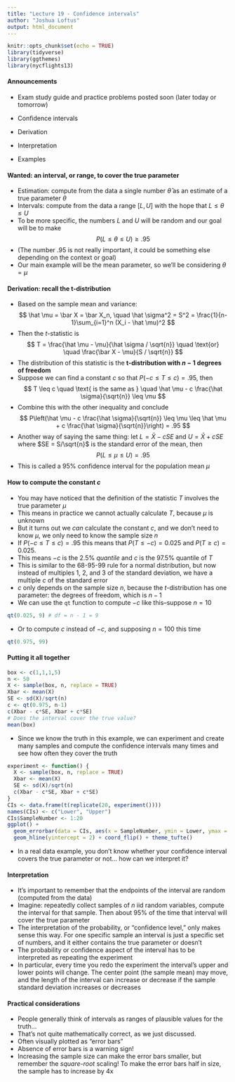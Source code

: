 ```yaml
---
title: "Lecture 19 - Confidence intervals"
author: "Joshua Loftus"
output: html_document
---
```


```r
knitr::opts_chunk$set(echo = TRUE)
library(tidyverse)
library(ggthemes)
library(nycflights13)
```

#### Announcements

- Exam study guide and practice problems posted soon (later today or tomorrow)

- Confidence intervals
- Derivation
- Interpretation
- Examples

#### Wanted: an interval, or range, to cover the true parameter

- Estimation: compute from the data a single number $\hat \theta$ as an estimate of a true parameter $\theta$
- Intervals: compute from the data a range $[L, U]$ with the hope that $L \leq \theta \leq U$
- To be more specific, the numbers $L$ and $U$ will be random and our goal will be to make
$$
P(L \leq \theta \leq U) \geq .95
$$
- (The number .95 is not really important, it could be something else depending on the context or goal)
- Our main example will be the mean parameter, so we'll be considering $\theta = \mu$

#### Derivation: recall the t-distribution

- Based on the sample mean and variance:
$$
\hat \mu = \bar X = \bar X_n, \quad
\hat \sigma^2 = S^2 = \frac{1}{n-1}\sum_{i=1}^n (X_i - \hat \mu)^2
$$
- Then the $t$-statistic is
$$
T = \frac{\hat \mu - \mu}{\hat \sigma / \sqrt{n}} \quad \text{or} \quad
\frac{\bar X - \mu}{S / \sqrt{n}}
$$
- The distribution of this statistic is the **t-distribution with $n-1$ degrees of freedom**
- Suppose we can find a constant $c$ so that $P(-c \leq T \leq c) = .95$, then
$$
T \leq c \quad \text{ is the same as } \quad \hat \mu - c \frac{\hat \sigma}{\sqrt{n}} \leq \mu
$$
- Combine this with the other inequality and conclude
$$
P\left(\hat \mu - c \frac{\hat \sigma}{\sqrt{n}} \leq \mu \leq \hat \mu + c \frac{\hat \sigma}{\sqrt{n}}\right) = .95 
$$
- Another way of saying the same thing: let $L = \bar X - c SE$ and $U = \bar X + c SE$ where $SE = S/\sqrt{n}$ is the standard error of the mean, then
$$
P(L \leq \mu \leq U) = .95
$$
- This is called a 95\% confidence interval for the population mean $\mu$

#### How to compute the constant $c$

- You may have noticed that the definition of the statistic $T$ involves the true parameter $\mu$
- This means in practice we cannot actually calculate $T$, because $\mu$ is unknown
- But it turns out we *can* calculate the constant $c$, and we don't need to know $\mu$, we only need to know the sample size $n$
- If $P(-c \leq T \leq c) = .95$ this means that $P(T \leq -c) = 0.025$ and $P(T \geq c) = 0.025$.
- This means $-c$ is the 2.5\% *quantile* and $c$ is the 97.5\% quantile of $T$
- This is similar to the 68-95-99 rule for a normal distribution, but now instead of multiples 1, 2, and 3 of the standard deviation, we have a multiple $c$ of the standard error
- $c$ only depends on the sample size $n$, because the $t$-distribution has one parameter: the degrees of freedom, which is $n-1$
- We can use the `qt` function to compute $-c$ like this--suppose $n = 10$

```r
qt(0.025, 9) # df = n - 1 = 9
```
- Or to compute $c$ instead of $-c$, and supposing $n = 100$ this time

```r
qt(0.975, 99)
```
#### Putting it all together

```r
box <- c(1,1,1,5)
n <- 50
X <- sample(box, n, replace = TRUE)
Xbar <- mean(X)
SE <- sd(X)/sqrt(n)
c <- qt(0.975, n-1)
c(Xbar - c*SE, Xbar + c*SE)
# Does the interval cover the true value?
mean(box)
```

- Since we know the truth in this example, we can experiment and create many samples and compute the confidence intervals many times and see how often they cover the truth

```r
experiment <- function() {
  X <- sample(box, n, replace = TRUE)
  Xbar <- mean(X)
  SE <- sd(X)/sqrt(n)
  c(Xbar - c*SE, Xbar + c*SE)
}
CIs <- data.frame(t(replicate(20, experiment())))
names(CIs) <- c("Lower", "Upper")
CIs$SampleNumber <- 1:20
ggplot() + 
  geom_errorbar(data = CIs, aes(x = SampleNumber, ymin = Lower, ymax = Upper)) +
  geom_hline(yintercept = 2) + coord_flip() + theme_tufte()
```

- In a real data example, you don't know whether your confidence interval covers the true parameter or not... how can we interpret it?

#### Interpretation

- It's important to remember that the endpoints of the interval are random (computed from the data)
- Imagine: repeatedly collect samples of $n$ iid random variables, compute the interval for that sample. Then about 95\% of the time that interval will cover the true parameter
- The interpretation of the probability, or "confidence level," only makes sense this way. For one specific sample an interval is just a specific set of numbers, and it either contains the true parameter or doesn't
- The probability or confidence aspect of the interval has to be interpreted as repeating the experiment
- In particular, every time you redo the experiment the interval's upper and lower points will change. The center point (the sample mean) may move, and the length of the interval can increase or decrease if the sample standard deviation increases or decreases

#### Practical considerations

- People generally think of intervals as ranges of plausible values for the truth...
- That's not quite mathematically correct, as we just discussed. 
- Often visually plotted as "error bars"
- Absence of error bars is a warning sign!
- Increasing the sample size can make the error bars smaller, but remember the *square-root* scaling! To make the error bars half in size, the sample has to increase by 4x


